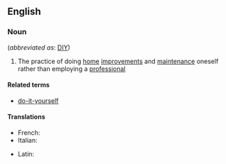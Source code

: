 ==English==

===Noun===
{{wikipedia}}
{{en-noun|sg=[[do]] [[it]] [[yourself]]|-}} (''abbreviated as'': [[DIY]])

# The practice of doing [[home]] [[improvement]]s and [[maintenance]] oneself rather than employing a [[professional]]

====Related terms====
*[[do-it-yourself]]

====Translations====
{{trans-top|practice of doing home improvements and maintenance oneself}}
* French: {{t|fr|bricolage|m}}
* Italian: {{t-|it|fai da te|lang=it|m}}
{{trans-mid}}
* Latin: {{t-|la|bricolage|m}}
{{trans-bottom}}